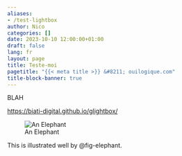 ```yaml
---
aliases:
- /test-lightbox
author: Nico
categories: []
date: 2023-10-10 12:00:00+01:00
draft: false
lang: fr
layout: page
title: Teste-moi
pagetitle: "{{< meta title >}} &#8211; ouilogique.com"
title-block-banner: true
---
```


BLAH

<https://biati-digital.github.io/glightbox/>


![An Elephant](https://quarto.org/docs/authoring/images/html-figure.png){#fig-elephant}

This is illustrated well by @fig-elephant.


